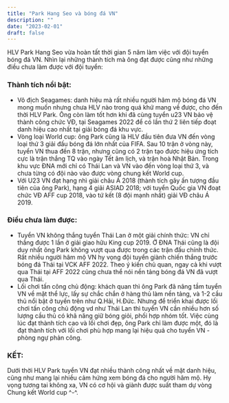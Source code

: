 ```yaml
---
title: "Park Hang Seo và bóng đá VN"
description: ""
date: "2023-02-01"
draft: false
---
```


HLV Park Hang Seo vừa hoàn tất thời gian 5 năm làm việc với đội tuyển bóng đá VN.
Nhìn lại những thành tích mà ông đạt được cũng như những điều chưa làm được với đội tuyển:

### Thành tích nổi bật:

- Vô địch Seagames: danh hiệu mà rất nhiều người hâm mộ bóng đá VN mong muốn nhưng chưa HLV nào trong quá khứ mang về được, cho đến thời HLV Park. Ông còn làm tốt hơn khi đã cùng tuyển u23 VN bảo vệ thành công chức VĐ, tại Seagames 2022 để có lần thứ 2 liên tiếp đoạt danh hiệu cao nhất tại giải bóng đá khu vực.
- Vòng loại World cup: ông Park cũng là HLV đầu tiên đưa VN đến vòng loại thứ 3 giải đấu bóng đá lớn nhất của FIFA. Sau 10 trận ở vòng này, tuyển VN thua đến 8 trận, nhưng cũng có 2 trận tạo được hiệu ứng tích cực là trận thắng TQ vào ngày Tết âm lịch, và trận hoà Nhật Bản. Trong khu vực ĐNA mới chỉ có Thái Lan và VN vào đến vòng loại thứ 3, và chưa từng có đội nào vào được vòng chung kết World cup.
- Với U23 VN đạt hạng nhì giải châu Á 2018 (thành tích gây ấn tượng đầu tiên của ông Park), hạng 4 giải ASIAD 2018; với tuyển Quốc gia VN đoạt chức VĐ AFF cup 2018, vào tứ kết (8 đội mạnh nhất) giải VĐ châu Á 2019.

### Điều chưa làm được:

- Tuyển VN không thắng tuyển Thái Lan ở một giải chính thức: VN chỉ thắng được 1 lần ở giải giao hữu King cup 2019. Ở ĐNA Thái cũng là đội duy nhất ông Park không vượt qua được trong các trận đấu chính thức. Rất nhiều người hâm mộ VN hy vọng đội tuyển giành chiến thắng trước bóng đá Thái tại VCK AFF 2022. Theo ý kiến chủ quan, ngay cả khi vượt qua Thái tại AFF 2022 cũng chưa thể nói nền tảng bóng đá VN đã vượt qua Thái.
- Lối chơi tấn công chủ động: khách quan thì ông Park đã nâng tầm tuyển VN về mặt thể lực, lấy sự chắc chắn ở hàng thủ làm nền tảng, và 1-2 cầu thủ nổi bật ở tuyến trên như Q.Hải, H.Đức. Nhưng để triển khai được lối chơi tấn công chủ động vd như Thái Lan thì tuyển VN cần nhiều hơn số lượng cầu thủ có khã năng giữ bóng giỏi, phối hợp nhóm tốt. Việc cùng lúc đạt thành tích cao và lối chơi đẹp, ông Park chỉ làm được một, đó là đạt thành tích với lối chơi phù hợp mang lại hiệu quả cho tuyển VN - phòng ngự phản công.

### KẾT:

Dưới thời HLV Park tuyển VN đạt nhiều thành công nhất về mặt danh hiệu, cũng như mang lại nhiều cảm hứng xem bóng đá cho người hâm mộ. Hy vọng tương tai không xa, VN có cơ hội và giành được suất tham dự vòng Chung kết World cup ^-^.
